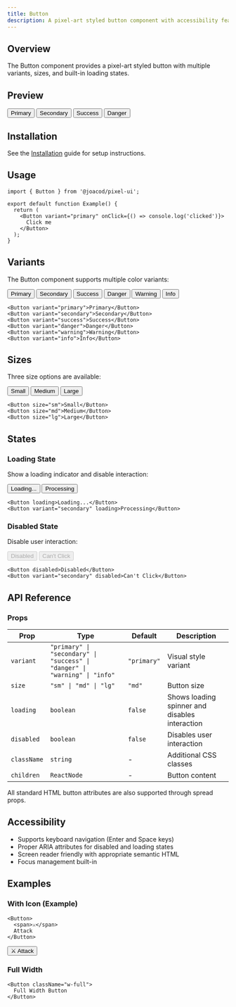 ```yaml
---
title: Button
description: A pixel-art styled button component with accessibility features
---
```



## Overview

The Button component provides a pixel-art styled button with multiple variants, sizes, and built-in loading states.

## Preview

<ComponentPreview>
  <Button variant="primary">Primary</Button>
  <Button variant="secondary">Secondary</Button>
  <Button variant="success">Success</Button>
  <Button variant="danger">Danger</Button>
</ComponentPreview>

## Installation

See the [Installation](/docs/installation) guide for setup instructions.

## Usage

```tsx
import { Button } from '@joacod/pixel-ui';

export default function Example() {
  return (
    <Button variant="primary" onClick={() => console.log('clicked')}>
      Click me
    </Button>
  );
}
```

## Variants

The Button component supports multiple color variants:

<ComponentPreview>
  <Button variant="primary">Primary</Button>
  <Button variant="secondary">Secondary</Button>
  <Button variant="success">Success</Button>
  <Button variant="danger">Danger</Button>
  <Button variant="warning">Warning</Button>
  <Button variant="info">Info</Button>
</ComponentPreview>

```tsx
<Button variant="primary">Primary</Button>
<Button variant="secondary">Secondary</Button>
<Button variant="success">Success</Button>
<Button variant="danger">Danger</Button>
<Button variant="warning">Warning</Button>
<Button variant="info">Info</Button>
```

## Sizes

Three size options are available:

<ComponentPreview>
  <Button size="sm">Small</Button>
  <Button size="md">Medium</Button>
  <Button size="lg">Large</Button>
</ComponentPreview>

```tsx
<Button size="sm">Small</Button>
<Button size="md">Medium</Button>
<Button size="lg">Large</Button>
```

## States

### Loading State

Show a loading indicator and disable interaction:

<ComponentPreview>
  <Button loading>Loading...</Button>
  <Button variant="secondary" loading>Processing</Button>
</ComponentPreview>

```tsx
<Button loading>Loading...</Button>
<Button variant="secondary" loading>Processing</Button>
```

### Disabled State

Disable user interaction:

<ComponentPreview>
  <Button disabled>Disabled</Button>
  <Button variant="secondary" disabled>Can't Click</Button>
</ComponentPreview>

```tsx
<Button disabled>Disabled</Button>
<Button variant="secondary" disabled>Can't Click</Button>
```

## API Reference

### Props

| Prop | Type | Default | Description |
|------|------|---------|-------------|
| `variant` | `"primary" \| "secondary" \| "success" \| "danger" \| "warning" \| "info"` | `"primary"` | Visual style variant |
| `size` | `"sm" \| "md" \| "lg"` | `"md"` | Button size |
| `loading` | `boolean` | `false` | Shows loading spinner and disables interaction |
| `disabled` | `boolean` | `false` | Disables user interaction |
| `className` | `string` | - | Additional CSS classes |
| `children` | `ReactNode` | - | Button content |

All standard HTML button attributes are also supported through spread props.

## Accessibility

- Supports keyboard navigation (Enter and Space keys)
- Proper ARIA attributes for disabled and loading states
- Screen reader friendly with appropriate semantic HTML
- Focus management built-in

## Examples

### With Icon (Example)

```tsx
<Button>
  <span>⚔️</span>
  Attack
</Button>
```

<ComponentPreview>
  <Button>
    <span style={{ marginRight: '0.5rem' }}>⚔️</span>
    Attack
  </Button>
</ComponentPreview>

### Full Width

```tsx
<Button className="w-full">
  Full Width Button
</Button>
```
